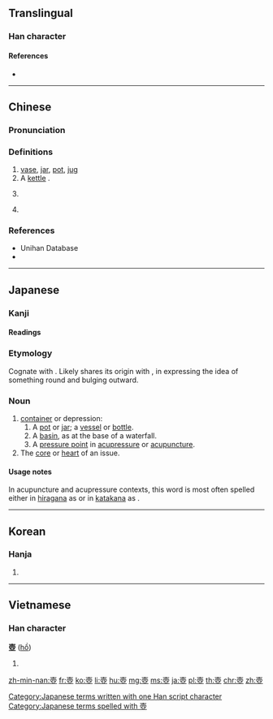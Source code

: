 {{character info/new}}
{{also|壷|壶}}
==Translingual==
{{Han simplified forms|壺|壷|壶|ex=y}}

===Han character===
{{Han char|rn=33|rad=士|as=09|sn=12|four=40107|canj=GBLM}}

====References====
* {{Han ref|kx=0243.150|dkj=05657|dj=0484.010|hdz=10468.010|uh=58FA|ud=22778|bh=B3FD|bd=46077}}

----

==Chinese==
{{zh-forms|s=壶}}

===Pronunciation===
{{zh-pron
|m=hú
|c=wu4
|h=pfs=fù
|md=
|mn=ô͘
|w=
|mc=y
|oc=y
|cat=n,cls,propn
}}

===Definitions===
{{zh-hanzi}}

# [[vase]], [[jar]], [[pot]], [[jug]]
# A [[kettle]] {{gloss|vessel used when boiling liquid}}.
# {{zh-classifier|[[pot]]s of [[liquid]]}}
#: {{zh-x|一 壺 水|a '''pot''' of water|C}}
# {{surname|lang=zh}}

===References===
* Unihan Database
* {{R:twedu|A00835}}

----

==Japanese==

===Kanji===
{{ja-kanji|grade=uc|rs=士09|style=ky|shin=壷}}

====Readings====
{{ja-readings
|on=[[こ]] (ko)
|kun=[[つぼ]] (tsubo)
}}

===Etymology===
Cognate with {{m|ja|坪|tr=tsubo}}. Likely shares its origin with {{m|ja|粒|tr=tsubu}}, in expressing the idea of something round and bulging outward.

===Noun===
{{ja-noun|つぼ}}

# [[container]] or depression:
## A [[pot]] or [[jar]]; a [[vessel]] or [[bottle]].
## A [[basin]], as at the base of a waterfall.
## A [[pressure point]] in [[acupressure]] or [[acupuncture]].
# The [[core]] or [[heart]] of an issue.

====Usage notes====
In acupuncture and acupressure contexts, this word is most often spelled either in [[hiragana]] as {{l|ja|つぼ}} or in [[katakana]] as {{l|ja|ツボ}}.

[[Category:Japanese terms written with one Han script character]]
[[Category:Japanese terms spelled with 壺]]

----

==Korean==

===Hanja===
{{ko-hanja|hangeul=호|rv=ho|mr=ho}}

# {{defn|lang=ko|sort=士09}}

----

==Vietnamese==

===Han character===
'''壺''' ([[hồ]])<!--Nom Foundation does not include this character-->

# {{defn|lang=vi|sort=士09}}

[[zh-min-nan:壺]]
[[fr:壺]]
[[ko:壺]]
[[li:壺]]
[[hu:壺]]
[[mg:壺]]
[[ms:壺]]
[[ja:壺]]
[[pl:壺]]
[[th:壺]]
[[chr:壺]]
[[zh:壺]]